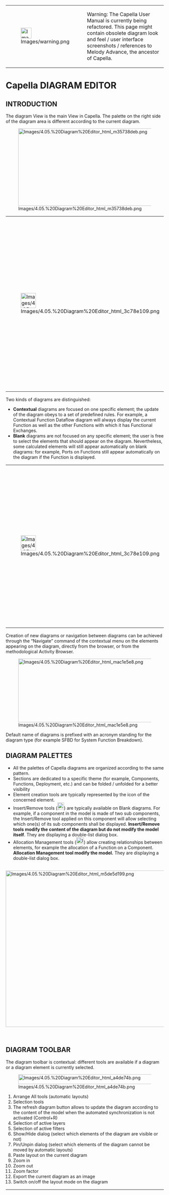 <!--
  Copyright (c) 2006, 2015 THALES GLOBAL SERVICES.
  All rights reserved. This program and the accompanying materials
  are made available under the terms of the Eclipse Public License v1.0
  which accompanies this distribution, and is available at
  http://www.eclipse.org/legal/epl-v10.html

  Contributors:
       Thales - initial API and implementation
-->

{| border="1"
|-
| [[Image:Images/warning.png|34x34px]]
| Warning: The Capella User Manual is currently being refactored. This page might contain obsolete diagram look and feel / user interface screenshots / references to Melody Advance, the ancestor of Capella.
|}  

= Capella DIAGRAM EDITOR =
 
== INTRODUCTION ==
 
The diagram View is the main View in Capella. The palette on the right side of the diagram area is different according to the current diagram.

[[Image:Images/4.05.%20Diagram%20Editor_html_m35738deb.png|573x247px]]  
      
{| border="1"
|-
| [[Image:Images/4.05.%20Diagram%20Editor_html_3c78e109.png|48x48px]]
| Once a tool is selected in the palette, holding the &ldquo;CTRL&rdquo; key while clicking in the diagram area will keep the tool active, so that is it possible to create several elements or links in a raw. If the &ldquo;CTRL&rdquo; click is not hold, then the focus is automatically set on the new created element.
|}  

Two kinds of diagrams are distinguished:

* '''Contextual''' diagrams are focused on one specific element; the update of the diagram obeys to a set of predefined rules. For example, a Contextual Function Dataflow diagram will always display the current Function as well as the other Functions with which it has Functional Exchanges.
* '''Blank''' diagrams are not focused on any specific element; the user is free to select the elements that should appear on the diagram. Nevertheless, some calculated elements will still appear automatically on blank diagrams: for example, Ports on Functions still appear automatically on the diagram if the Function is displayed.
         
{| border="1"
|-
| [[Image:Images/4.05.%20Diagram%20Editor_html_3c78e109.png|48x48px]]
| Note: Blank diagrams can be '''unsynchronized''': in that case for example, Ports on Functions would not appear automatically. When a diagram is unsynchronized, new Insert / Remove tools become available in the diagram palette. This is convenient for management of very big models. See Embedded DoReMi User Guide.
|}  

Creation of new diagrams or navigation between diagrams can be achieved through the &ldquo;Navigate&rdquo; command of the contextual menu on the elements appearing on the diagram, directly from the browser, or from the methodological Activity Browser.

[[Image:Images/4.05.%20Diagram%20Editor_html_mac1e5e8.png|660x203px]]

Default name of diagrams is prefixed with an acronym standing for the diagram type (for example SFBD for System Function Breakdown).

== DIAGRAM PALETTES ==
 
* All the palettes of Capella diagrams are organized according to the same pattern.
* Sections are dedicated to a specific theme (for example, Components, Functions, Deployment, etc.) and can be folded / unfolded for a better visibility
* Element creation tools are typically represented by the icon of the concerned element.
* Insert/Remove tools ([[Image:Images/4.05.%20Diagram%20Editor_html_3a2f0e04.jpg|21x23px]]) are typically available on Blank diagrams. For example, if a component in the model is made of two sub components, the Insert/Remove tool applied on this component will allow selecting which one(s) of its sub components shall be displayed. '''Insert/Remove tools modify the content of the diagram but do not modify the model itself'''. They are displaying a double-list dialog box.
* Allocation Management tools ([[Image:Images/4.05.%20Diagram%20Editor_html_m7c4f8528.jpg|24x21px]]) allow creating relationships between elements, for example the allocation of a Function on a Component. '''Allocation Management tool modify the model.''' They are displaying a double-list dialog box.
 
<br>

[[Image:Images/4.05.%20Diagram%20Editor_html_m5de5d199.png|636x499px]]

<br>

== DIAGRAM TOOLBAR ==
 
The diagram toolbar is contextual: different tools are available if a diagram or a diagram element is currently selected.

[[Image:Images/4.05.%20Diagram%20Editor_html_a4de74b.png|547x31px]]

# Arrange All tools (automatic layouts)
# Selection tools
# The refresh diagram button allows to update the diagram according to the content of the model when the automated synchronization is not activated (Control+R)
# Selection of active layers
# Selection of active filters
# Show/Hide dialog (select which elements of the diagram are visible or not)
# Pin/Unpin dialog (select which elements of the diagram cannot be moved by automatic layouts)
# Paste layout on the current diagram
# Zoom in
# Zoom out
# Zoom factor
# Export the current diagram as an image
# Switch on/off the layout mode on the diagram
         
{| border="1"
|-
| [[Image:Images/4.05.%20Diagram%20Editor_html_3c78e109.png|48x48px]]
| The '''diagram &ldquo;layout&rdquo; mode disables operations likely to modify the semantic model''' (for example the semantic drag and drop) so that the end user can focus on layout tasks without being afraid to trigger an unexpected model update.
|}  

Focus on 5, selection of active filters

[[Image:Images/4.05.%20Diagram%20Editor_html_507951c5.png|403x219px]]

<br>

Focus on 4, selection of active layers

[[Image:Images/4.05.%20Diagram%20Editor_html_m2017f59a.png|414x84px]]

<br>

== DIAGRAM ELEMENT TOOLBAR ==
 
[[Image:Images/4.05.%20Diagram%20Editor_html_m1ec848c1.png|628x25px]]

# Arrange selected elements (partial layout)
# Alignment tools
# Pin selected elements
# Unpin selected elements
# Copy layout of selected elements
# Hide selected elements
# Delete selected elements from diagram
# Delete selected elements from model
# Police related tool : Bold
# Police related tool : Italic
# Police related tool : Font Color
# Police related tool : Font
# Color background selection
# Line color
# Line style
# Insert image tool
# Reset custom style
# Apply the applicable custom settings of the first element to other selected elements
# Make height and width identical for all selected elements (the referenced element is the last selected one)
# Auto size
         
{| border="1"
|-
| [[Image:Images/4.05.%20Diagram%20Editor_html_723ed3f9.png|34x34px]]
| In both Bank and Contextual diagrams, some elements appear automatically. It is not possible to delete from diagram calculated elements (for example, a Function Port owned by a Function, or a Functional Exchange between two Function Ports).
If the user wants to hide a calculated element on a contextual diagram, he must use the &ldquo;Show/Hide&rdquo; tools.
|}  

Focus on 16: It is possible to customize the presentation of elements shown in diagrams using external images. The first step is to import image resources in the current Eclipse project. This can be achieved easily using a drag and drop in Windows.

[[Image:Images/4.05.%20Diagram%20Editor_html_m61b99006.png|412x190px]]

The next step is to select in the diagram the model element to be customized and click on the &ldquo;Insert image tool&rdquo; of the toolbar. A dialog appears, allowing to chose among the images already present in the workspace:

<br>

[[Image:Images/4.05.%20Diagram%20Editor_html_m77e9f963.png|422x155px]]

[[Image:Images/4.05.%20Diagram%20Editor_html_39791356.png|230x209px]]

The result can be the following:

[[Image:Images/4.05.%20Diagram%20Editor_html_m1f9f7ba3.png|301x173px]]

<br>

== MATRICES ==
 
The Diagram View is also used for Simple and Cross Tables. A CSV export tool is provided for these tables, allowing for example to retrieving allocation matrices in Excel.

[[Image:Images/4.05.%20Diagram%20Editor_html_m4ecd8e82.png|400x336px]]  
